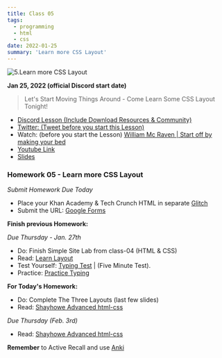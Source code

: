 ```yaml
---
title: Class 05
tags:
  - programming
  - html
  - css
date: 2022-01-25
summary: 'Learn more CSS Layout'
---
```


![5.Learn more CSS Layout](https://cdn.hashnode.com/res/hashnode/image/upload/v1676567613903/Mdqs9gal-.png?auto=compress)

**Jan 25, 2022 (official Discord start date)**

> Let's Start Moving Things Around - Come Learn Some CSS Layout Tonight!

- [Discord Lesson (Include Download Resources & Community)](https://discord.com/channels/735923219315425401/738891289071714388/935663546036015136)
- [Twitter: (Tweet before you start this Lesson)](https://twitter.com/leonnoel/status/1486104346227970050)
- Watch: (before you start the Lesson) [William Mc Raven | Start off by making your bed](https://www.youtube.com/watch?v=3sK3wJAxGfs&feature=youtu.be)
- [Youtube Link](https://www.youtube.com/watch?v=P3c3ZPNAen8)
- [Slides](https://slides.com/leonnoel/100devs2-css-more-basics)

### Homework 05 - Learn more CSS Layout

_Submit Homework Due Today_

- Place your Khan Academy & Tech Crunch HTML in separate [Glitch](https://glitch.com/)
- Submit the URL: [Google Forms](https://forms.gle/w9Awq51mxmcYHy4h7)

**Finish previous Homework:**

_Due Thursday - Jan. 27th_

- Do: Finish Simple Site Lab from class-04 (HTML & CSS)
- Read: [Learn Layout](https://learnlayout.com/)
- Test Yourself: [Typing Test](https://www.typingtest.com/) | (Five Minute Test).
- Practice: [Practice Typing](https://www.keybr.com/)

**For Today's Homework:**

- Do: Complete The Three Layouts (last few slides)
- Read: [Shayhowe Advanced html-css](https://learn.shayhowe.com/advanced-html-css/responsive-web-design/)

_Due Thursday (Feb. 3rd)_

- Read: [Shayhowe Advanced html-css](https://learn.shayhowe.com/advanced-html-css/)

**Remember** to Active Recall and use [Anki](https://apps.ankiweb.net/)
